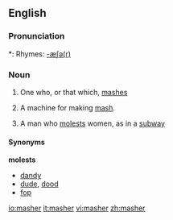 ==English==

===Pronunciation===
*: Rhymes: [[Rhymes:English:-æʃə(r)|-æʃə(r)]]

===Noun===
{{en-noun}}

# One who, or that which, [[mashes]]
# {{brewing}} A machine for making [[mash]].
# {{obsolete}} A man who [[molest]]s women, as in a [[subway]]

====Synonyms====
<!-- '''mashes''' -->

'''molests'''
* [[dandy]]
* [[dude]], [[dood]]
* [[fop]]

[[io:masher]]
[[it:masher]]
[[vi:masher]]
[[zh:masher]]